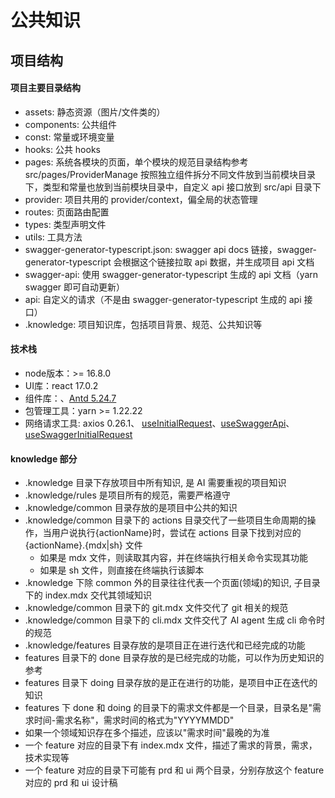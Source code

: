 # 公共知识

## 项目结构

#### 项目主要目录结构
- assets: 静态资源（图片/文件类的）
- components: 公共组件
- const: 常量或环境变量
- hooks: 公共 hooks
- pages: 系统各模块的页面，单个模块的规范目录结构参考 src/pages/ProviderManage 按照独立组件拆分不同文件放到当前模块目录下，类型和常量也放到当前模块目录中，自定义 api 接口放到 src/api 目录下
- provider: 项目共用的 provider/context，偏全局的状态管理
- routes: 页面路由配置
- types: 类型声明文件
- utils: 工具方法
- swagger-generator-typescript.json: swagger api docs 链接，swagger-generator-typescript 会根据这个链接拉取 api 数据，并生成项目 api 文档
- swagger-api: 使用 swagger-generator-typescript 生成的 api 文档（yarn swagger 即可自动更新）
- api: 自定义的请求（不是由 swagger-generator-typescript 生成的 api 接口）
- .knowledge: 项目知识库，包括项目背景、规范、公共知识等

#### 技术栈
- node版本：>= 16.8.0
- UI库：react 17.0.2
- 组件库：、[Antd 5.24.7](mdc:https:/ant.design/components/overview-cn)
- 包管理工具：yarn >= 1.22.22
- 网络请求工具: axios 0.26.1、 [useInitialRequest](mdc:src/hooks/useInitialRequest.ts)、[useSwaggerApi](mdc:src/hooks/useSwaggerApi.ts)、[useSwaggerInitialRequest](mdc:src/hooks/useInitialRequest.ts)


#### knowledge 部分

- .knowledge 目录下存放项目中所有知识, 是 AI 需要重视的项目知识
- .knowledge/rules 是项目所有的规范，需要严格遵守
- .knowledge/common 目录存放的是项目中公共的知识
- .knowledge/common 目录下的 actions 目录交代了一些项目生命周期的操作，当用户说执行{actionName}时，尝试在 actions 目录下找到对应的 {actionName}.{mdx|sh} 文件
  - 如果是 mdx 文件，则读取其内容，并在终端执行相关命令实现其功能
  - 如果是 sh 文件，则直接在终端执行该脚本
- .knowledge 下除 common 外的目录往往代表一个页面(领域)的知识, 子目录下的 index.mdx 交代其领域知识
- .knowledge/common 目录下的 git.mdx 文件交代了 git 相关的规范
- .knowledge/common 目录下的 cli.mdx 文件交代了 AI agent 生成 cli 命令时的规范
- .knowledge/features 目录存放的是项目正在进行迭代和已经完成的功能
- features 目录下的 done 目录存放的是已经完成的功能，可以作为历史知识的参考
- features 目录下 doing 目录存放的是正在进行的功能，是项目中正在迭代的知识
- features 下 done 和 doing 的目录下的需求文件都是一个目录，目录名是"需求时间-需求名称"，需求时间的格式为"YYYYMMDD"
- 如果一个领域知识存在多个描述，应该以"需求时间"最晚的为准
- 一个 feature 对应的目录下有 index.mdx 文件，描述了需求的背景，需求，技术实现等
- 一个 feature 对应的目录下可能有 prd 和 ui 两个目录，分别存放这个 feature 对应的 prd 和 ui 设计稿
